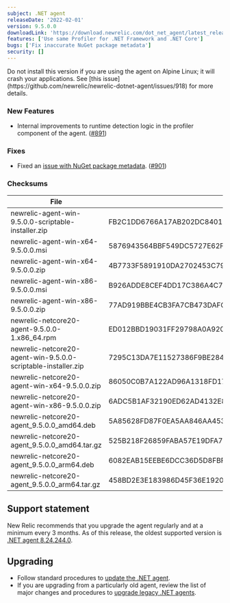 ```yaml
---
subject: .NET agent
releaseDate: '2022-02-01'
version: 9.5.0.0
downloadLink: 'https://download.newrelic.com/dot_net_agent/latest_release'
features: ['Use same Profiler for .NET Framework and .NET Core']
bugs: ['Fix inaccurate NuGet package metadata']
security: []
---
```


<Callout variant="caution">
  Do not install this version if you are using the agent on Alpine Linux; it will crash your applications.  See [this issue](https://github.com/newrelic/newrelic-dotnet-agent/issues/918) for more details.
</Callout>

### New Features

* Internal improvements to runtime detection logic in the profiler component of the agent. ([#891](https://github.com/newrelic/newrelic-dotnet-agent/pull/891))

### Fixes

* Fixed an [issue with NuGet package metadata](https://github.com/newrelic/newrelic-dotnet-agent/issues/896). ([#901](https://github.com/newrelic/newrelic-dotnet-agent/pull/901))

### Checksums

| File                                                          | SHA - 256  Hash                                                  |
| ------------------------------------------------------------- | ---------------------------------------------------------------- |
| newrelic-agent-win-9.5.0.0-scriptable-installer.zip           | FB2C1DD6766A17AB202DC84013125DB68BEC70AB6F9C4BD85E2909BCD57BAC58 |
| newrelic-agent-win-x64-9.5.0.0.msi                            | 5876943564BBF549DC5727E62F33EB4A99C5126186C649B97B6FF3561D221AD3 |
| newrelic-agent-win-x64-9.5.0.0.zip                            | 4B7733F5891910DA2702453C794045521259C6D54567768AC8CF2D9136638971 |
| newrelic-agent-win-x86-9.5.0.0.msi                            | B926ADDE8CEF4DD17C386A4C7F021A3F1A50C65A5D305ADD3A9A596CE7861D49 |
| newrelic-agent-win-x86-9.5.0.0.zip                            | 77AD919BBE4CB3FA7CB473DAFC158758C02451A29950FFAAE67C06CE39E09B01 |
| newrelic-netcore20-agent-9.5.0.0-1.x86_64.rpm                 | ED012BBD19031FF29798A0A920F77B492F609528C7491D2FA5A0199E51C70981 |
| newrelic-netcore20-agent-win-9.5.0.0-scriptable-installer.zip | 7295C13DA7E11527386F9BE284BDA26D1467089602146E20C3833DD59B418E15 |
| newrelic-netcore20-agent-win-x64-9.5.0.0.zip                  | 86050C0B7A122AD96A1318FD17F0BB0389668956DAE806706DAC8792752527F4 |
| newrelic-netcore20-agent-win-x86-9.5.0.0.zip                  | 6ADC5B1AF32190ED62AD4132E8F00A06811EA629EC38CAE3160D77479454C17B |
| newrelic-netcore20-agent_9.5.0.0_amd64.deb                    | 5A85628FD87F0EA5AA846AA4534400CB1B871752BD3B553D991CB5D67DB1DD93 |
| newrelic-netcore20-agent_9.5.0.0_amd64.tar.gz                 | 525B218F26859FABA57E19DFA724E7D9177C2D7E517A894779B2BD0961E83DC2 |
| newrelic-netcore20-agent_9.5.0.0_arm64.deb                    | 6082EAB15EEBE6DCC36D5D8FBF35CFD6C523F7E05E5A65038CE6FBC8A1119C5A |
| newrelic-netcore20-agent_9.5.0.0_arm64.tar.gz                 | 458BD2E3E183986D45F36E1920E860054737902ACD3E0EA65173A9552A607574 |

## Support statement

New Relic recommends that you upgrade the agent regularly and at a minimum every 3 months. As of this release, the oldest supported version is [.NET agent 8.24.244.0](/docs/release-notes/agent-release-notes/net-release-notes/net-agent-8242440).

## Upgrading

* Follow standard procedures to [update the .NET agent](/docs/agents/net-agent/installation-configuration/update-net-agent).
* If you are upgrading from a particularly old agent, review the list of major changes and procedures to [upgrade legacy .NET agents](/docs/agents/net-agent/troubleshooting/upgrade-legacy-net-agents).
